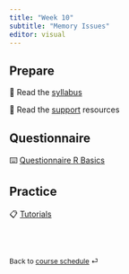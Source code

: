 ```yaml
---
title: "Week 10"
subtitle: "Memory Issues"
editor: visual
---
```



## Prepare

📖 Read the [syllabus](/course-syllabus.html)

📖 Read the [support](/course-support.html) resources


## Questionnaire

⌨️ [Questionnaire R Basics](/questionnaire/qcm-week-10.qmd)

## Practice

📋 [Tutorials](/labs/lab-week-10.qmd)

<br><br>

::: {style="font-size: 0.875em;"}
Back to [course schedule](/ "Course schedule") ⏎
:::